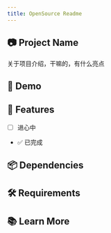 ```yaml
---
title: OpenSource Readme
---
```


## 📷 Project Name

关于项目介绍，干嘛的，有什么亮点

## 🎥 Demo

## 🚀 Features

- [ ] 进心中
- ✅  已完成

## 📦 Dependencies

## 🛠 Requirements

## 📚 Learn More